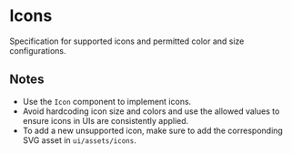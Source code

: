

<Meta title="Specs/Icons" />

# Icons

Specification for supported icons and permitted color and size configurations.

<Canvas>
  <IconExplorer />
</Canvas>

## Notes

- Use the `Icon` component to implement icons.
- Avoid hardcoding icon size and colors and use the allowed values to ensure icons in UIs are consistently applied.
- To add a new unsupported icon, make sure to add the corresponding SVG asset in `ui/assets/icons`.
